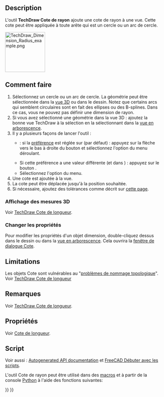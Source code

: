 <languages/>

{{Docnav/fr
|[[TechDraw_VerticalDimension/fr|Cote verticale]]
|[[TechDraw_DiameterDimension/fr|Cote de diamètre]]
|[[TechDraw_Workbench/fr|Atelier TechDraw]]
|IconL=TechDraw_VerticalDimension.svg
|IconR=TechDraw_DiameterDimension.svg
|IconC=Workbench_TechDraw.svg
}}

{{GuiCommand/fr
|Name=TechDraw RadiusDimension
|Name/fr=TechDraw Cote de rayon
|MenuLocation=TechDraw → Dimensions → Insérer une cote de rayon
|Workbenches=[[TechDraw_Workbench/fr|TechDraw]]
|SeeAlso=[[TechDraw_DiameterDimension/fr|TechDraw Cote de diamètre]]
}}

==Description==

L'outil '''TechDraw Cote de rayon''' ajoute une cote de rayon à une vue. Cette cote peut être appliquée à toute arête qui est un cercle ou un arc de cercle.

[[Image:TechDraw_Dimension_Radius_example.png|130px]]
{{Caption|Mesurer un cercle, indiquant le rayon}}

<span id="Usage"></span>
==Comment faire==

# Sélectionnez un cercle ou un arc de cercle. La géométrie peut être sélectionnée dans la [[3D_view/fr|vue 3D]] ou dans le dessin. Notez que certains arcs qui semblent circulaires sont en fait des ellipses ou des B-splines. Dans ce cas, vous ne pouvez pas définir une dimension de rayon.
# Si vous avez sélectionné une géométrie dans la vue 3D : ajoutez la bonne vue TechDraw à la sélection en la sélectionnant dans la [[Tree_view/fr|vue en arborescence]].
# Il y a plusieurs façons de lancer l'outil :
#* {{Version/fr|1.0}} : si la [[TechDraw_Preferences/fr#Cotes|préférence]] {{MenuCommand|Outils de cotation}} est réglée sur {{Value|Outil unique}} (par défaut) : appuyez sur la flèche vers le bas à droite du bouton {{Button|[[Image:TechDraw_Dimension.svg||x16px]][[Image:Toolbar_flyout_arrow.svg|x16px]]}} et sélectionnez l'option {{MenuCommand|[[Image:TechDraw_ExtensionCreateHorizChainDimension.svg|16px]] Cotes horizontales}} du menu déroulant.
#* Si cette préférence a une valeur différente (et dans {{VersionMinus/fr|0.21}}) : appuyez sur le bouton {{Button|[[Image:TechDraw_RadiusDimension.svg|16px]] [[TechDraw_RadiusDimension/fr|Insérer une cote de rayon]]}}.
#* Sélectionnez l'option {{MenuCommand|TechDraw → Dimensions → [[Image:TechDraw_RadiusDimension.svg|16px]] Insérer une cote de rayon}} du menu.
# Une cote est ajoutée à la vue.
# La cote peut être déplacée jusqu'à la position souhaitée.
# Si nécessaire, ajoutez des tolérances comme décrit sur [[TechDraw_Geometric_dimensioning_and_tolerancing/fr#Tol.C3.A9rances|cette page]].

<span id="Display_3D_measurement"></span>
===Affichage des mesures 3D===

Voir [[TechDraw_LengthDimension/fr#Affichage_des_mesures_3D|TechDraw Cote de longueur]].

<span id="Change_properties"></span>
===Changer les propriétés===

Pour modifier les propriétés d'un objet dimension, double-cliquez dessus dans le dessin ou dans la [[Tree_view/fr|vue en arborescence]]. Cela ouvrira la [[TechDraw_LengthDimension/fr#Fenêtre_de_dialogue_Cote|fenêtre de dialogue Cote]].

== Limitations ==

Les objets Cote sont vulnérables au "[[Topological_naming_problem/fr|problèmes de nommage topologique]]". Voir [[TechDraw_LengthDimension/fr|TechDraw Cote de longueur]]

<span id="Notes"></span>
==Remarques==

Voir [[TechDraw_LengthDimension/fr#Remarques/fr|TechDraw Cote de longueur]].

<span id="Properties"></span>
==Propriétés==

Voir [[TechDraw_LengthDimension/fr#Propri.C3.A9t.C3.A9s/fr|Cote de longueur]].

<span id="Scripting"></span>
==Script==

Voir aussi : [https://freecad.github.io/SourceDoc/ Autogenerated API documentation] et [[FreeCAD_Scripting_Basics/fr|FreeCAD Débuter avec les scripts]].

L'outil Cote de rayon peut être utilisé dans des [[Macros/fr|macros]] et à partir de la console [[Python/fr|Python]] à l'aide des fonctions suivantes:

{{Code|code=
dim1 = FreeCAD.ActiveDocument.addObject("TechDraw::DrawViewDimension", "Dimension")
dim1.Type = "Radius"
dim1.References2D=[(view1, "Edge1")]
page.addView(dim1)
}}


{{Docnav/fr
|[[TechDraw_VerticalDimension/fr|Cote verticale]]
|[[TechDraw_DiameterDimension/fr|Cote de diamètre]]
|[[TechDraw_Workbench/fr|Atelier TechDraw]]
|IconL=TechDraw_VerticalDimension.svg
|IconR=TechDraw_DiameterDimension.svg
|IconC=Workbench_TechDraw.svg
}}

{{TechDraw Tools navi{{#translation:}}}}
{{Userdocnavi{{#translation:}}}}